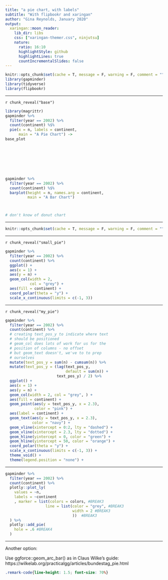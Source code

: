 ```yaml
---
title: "a pie chart, with labels"
subtitle: "With flipbookr and xaringan"
author: "Gina Reynolds, January 2020"
output:
  xaringan::moon_reader:
    lib_dir: libs
    css: ["xaringan-themer.css", ninjutsu]
    nature:
      ratio: 16:10
      highlightStyle: github
      highlightLines: true
      countIncrementalSlides: false
---
```



```r
knitr::opts_chunk$set(cache = T, message = F, warning = F, comment = "", fig.height = 4)
library(gapminder)
library(tidyverse)
library(flipbookr)
```

---

`r chunk_reveal("base")`

```r
library(magrittr)
gapminder %>% 
  filter(year == 2002) %>% 
  count(continent) %$% 
  pie(x = n, labels = continent, 
      main = "A Pie Chart") ->
base_plot








gapminder %>% 
  filter(year == 2002) %>% 
  count(continent) %$% 
  barplot(height = n, names.arg = continent, 
          main = "A Bar Chart")



# don't know of donut chart 
```

---

```r
knitr::opts_chunk$set(cache = T, message = F, warning = F, comment = "", fig.height = 7)
```

---

`r chunk_reveal("small_pie")`

```r
gapminder %>% 
  filter(year == 2002) %>% 
  count(continent) %>% 
  ggplot() +
  aes(x = 1) +
  aes(y = n) +
  geom_col(width = 2, 
           col = "grey") + 
  aes(fill = continent) +
  coord_polar(theta = "y") +
  scale_x_continuous(limits = c(-1, 3)) 
```

---

`r chunk_reveal("my_pie")`

```r
gapminder %>% 
  filter(year == 2002) %>% 
  count(continent) %>% 
  # creating text_pos_y to indicate where text
  # should be positioned
  # geom_col does lots of work for us for the  
  # position of columns - no offset
  # but geom_text doesn't, we've to to prep 
  # ourselves
  mutate(text_pos_y = sum(n) - cumsum(n)) %>% 
  mutate(text_pos_y = (lag(text_pos_y, 
                           default = sum(n)) + 
                       text_pos_y) / 2) %>% 
  ggplot() +
  aes(x = 1) +
  aes(y = n) +
  geom_col(width = 2, col = "grey", ) + 
  aes(fill = continent) +
  geom_point(aes(y = text_pos_y, x = 2.3), 
             color = "pink") +
  aes(label = continent) +
  geom_text(aes(y = text_pos_y, x = 2.3), 
            color = "navy") +
  geom_vline(xintercept = 0:2, lty = "dashed") +
  geom_vline(xintercept = 2.3, lty = "dotted") +
  geom_hline(yintercept = 0, color = "green") +
  geom_hline(yintercept = 50, color = "orange") +
  coord_polar(theta = "y") +
  scale_x_continuous(limits = c(-1, 3)) +
  theme_void() +
  theme(legend.position = "none") +
```

---

```r
gapminder %>% 
  filter(year == 2002) %>% 
  count(continent) %>% 
  plotly::plot_ly( 
    values = ~n,  
    labels = ~continent
    , marker = list(colors = colors, #BREAK3
                  line = list(color = "grey", #BREAK3
                              width = 2 #BREAK3
                              ))  #BREAK3
  ) %>% 
  plotly::add_pie( 
    hole = .6 #BREAK4
  ) 
```



---


Another option:

Use ggforce::geom_arc_bar() as in Claus Wilke's guide: https://wilkelab.org/practicalgg/articles/bundestag_pie.html


```css
.remark-code{line-height: 1.5; font-size: 70%}
```
